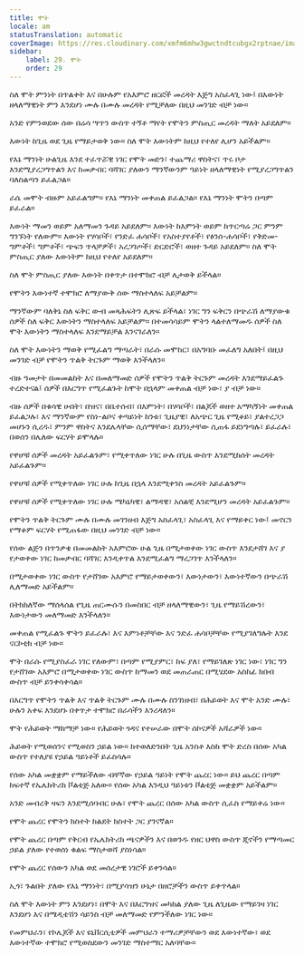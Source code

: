 ```yaml
---
title: ሞት
locale: am
statusTranslation: automatic
coverImage: https://res.cloudinary.com/xmfm6mhw3gwctndtcubgx2rptnae/image/upload/v1740337243/small_cover_educacion_fundamental_a051170f1c.webp
sidebar:
    label: 29. ሞት
    order: 29
---
```

ስለ ሞት ምንነት በጥልቀት እና በሁሉም የአእምሮ ዘርፎች መረዳት እጅግ አስፈላጊ ነው፤ በእውነት ዘላለማዊነት ምን እንደሆነ ሙሉ በሙሉ መረዳት የሚቻለው በዚህ መንገድ ብቻ ነው።

አንድ የምንወደው ሰው በሬሳ ሣጥን ውስጥ ተኝቶ ማየት የሞትን ምስጢር መረዳት ማለት አይደለም።

እውነት ከጊዜ ወደ ጊዜ የማይታወቅ ነው። ስለ ሞት እውነትም ከዚህ የተለየ ሊሆን አይችልም።

የእኔ ማንነት ሁልጊዜ እንደ ተፈጥሯዊ ነገር የሞት መድን፣ ተጨማሪ ዋስትና፣ ጥሩ ቦታ እንደሚያረጋግጥልን እና ከመቃብር ባሻገር ያለውን ማንኛውንም ዓይነት ዘላለማዊነት የሚያረጋግጥልን ባለስልጣን ይፈልጋል።

ራሴ መሞት ብዙም አይፈልግም። የእኔ ማንነት መቀጠል ይፈልጋል። የእኔ ማንነት ሞትን በጣም ይፈራል።

እውነት ማመን ወይም አለማመን ጉዳይ አይደለም። እውነት ከእምነት ወይም ከጥርጣሬ ጋር ምንም ግንኙነት የለውም። እውነት የሃሳቦች፣ የንድፈ ሐሳቦች፣ የአስተያየቶች፣ የፅንሰ-ሐሳቦች፣ የቅድመ-ግምቶች፣ ግምቶች፣ ጭፍን ጥላቻዎች፣ አረጋገጦች፣ ድርድሮች፣ ወዘተ ጉዳይ አይደለም። ስለ ሞት ምስጢር ያለው እውነትም ከዚህ የተለየ አይደለም።

ስለ ሞት ምስጢር ያለው እውነት በቀጥታ በተሞክሮ ብቻ ሊታወቅ ይችላል።

የሞትን እውነተኛ ተሞክሮ ለማያውቅ ሰው ማስተላለፍ አይቻልም።

ማንኛውም ባለቅኔ ስለ ፍቅር ውብ መጻሕፍትን ሊጽፍ ይችላል፣ ነገር ግን ፍቅርን በጭራሽ ለማያውቁ ሰዎች ስለ ፍቅር እውነትን ማስተላለፍ አይቻልም። በተመሳሳይም ሞትን ላልተለማመዱ ሰዎች ስለ ሞት እውነትን ማስተላለፍ እንደማይቻል እንናገራለን።

ስለ ሞት እውነትን ማወቅ የሚፈልግ ማጣራት፣ በራሱ መሞከር፣ በአግባቡ መፈለግ አለበት፤ በዚህ መንገድ ብቻ የሞትን ጥልቅ ትርጉም ማወቅ እንችላለን።

ብዙ ዓመታት በመመልከት እና በመለማመድ ሰዎች የሞትን ጥልቅ ትርጉም መረዳት እንደማይፈልጉ ተረድተናል፤ ሰዎች በእርግጥ የሚፈልጉት ከሞት በኋላም መቀጠል ብቻ ነው፣ ያ ብቻ ነው።

ብዙ ሰዎች በቁሳዊ ሀብት፣ በዝና፣ በቤተሰብ፣ በእምነት፣ በሃሳቦች፣ በልጆች ወዘተ አማካኝነት መቀጠል ይፈልጋሉ፣ እና ማንኛውም የስነ-ልቦና ቀጣይነት ከንቱ፣ ጊዜያዊ፣ ለአጭር ጊዜ የሚቆይ፣ ያልተረጋጋ መሆኑን ሲረዱ፣ ምንም ዋስትና እንደሌላቸው ሲሰማቸው፣ ደህንነታቸው ሲጠፋ ይደነግጣሉ፣ ይፈራሉ፣ በወሰን በሌለው ፍርሃት ይሞላሉ።

የዋሆቹ ሰዎች መረዳት አይፈልጉም፣ የሚቀጥለው ነገር ሁሉ በጊዜ ውስጥ እንደሚከሰት መረዳት አይፈልጉም።

የዋሆቹ ሰዎች የሚቀጥለው ነገር ሁሉ ከጊዜ በኋላ እንደሚቀንስ መረዳት አይፈልጉም።

የዋሆቹ ሰዎች የሚቀጥለው ነገር ሁሉ ሜካኒካዊ፣ ልማዳዊ፣ አሰልቺ እንደሚሆን መረዳት አይፈልጉም።

የሞትን ጥልቅ ትርጉም ሙሉ በሙሉ መገንዘብ እጅግ አስፈላጊ፣ አስፈላጊ እና የማይቀር ነው፤ መኖርን የማቆም ፍርሃት የሚጠፋው በዚህ መንገድ ብቻ ነው።

የሰው ልጅን በጥንቃቄ በመመልከት አእምሮው ሁል ጊዜ በሚታወቀው ነገር ውስጥ እንደታሸገ እና ያ የታወቀው ነገር ከመቃብር ባሻገር እንዲቀጥል እንደሚፈልግ ማረጋገጥ እንችላለን።

በሚታወቀው ነገር ውስጥ የታሸገው አእምሮ የማይታወቀውን፣ እውነታውን፣ እውነተኛውን በጭራሽ ሊለማመድ አይችልም።

በትክክለኛው ማሰላሰል የጊዜ ጠርሙሱን በመስበር ብቻ ዘላለማዊውን፣ ጊዜ የማይሽረውን፣ እውነታውን መለማመድ እንችላለን።

መቀጠል የሚፈልጉ ሞትን ይፈራሉ፣ እና እምነቶቻቸው እና ንድፈ ሐሳቦቻቸው የሚያገለግሉት እንደ ናርኮቲክ ብቻ ነው።

ሞት በራሱ የሚያስፈራ ነገር የለውም፣ በጣም የሚያምር፣ ከፍ ያለ፣ የማይገለጽ ነገር ነው፣ ነገር ግን የታሸገው አእምሮ በሚታወቀው ነገር ውስጥ ከማመን ወደ መጠራጠር በሚሄደው አስከፊ ክበብ ውስጥ ብቻ ይንቀሳቀሳል።

በእርግጥ የሞትን ጥልቅ እና ጥልቅ ትርጉም ሙሉ በሙሉ ስንገነዘብ፣ በሕይወት እና ሞት አንድ ሙሉ፣ ሁሉን አቀፍ እንደሆኑ በቀጥታ ተሞክሮ በራሳችን እንረዳለን።

ሞት የሕይወት ማከማቻ ነው። የሕይወት ጎዳና የተሠራው በሞት ሰኮናዎች አሻራዎች ነው።

ሕይወት የሚወሰንና የሚወስን ኃይል ነው። ከተወለድንበት ጊዜ አንስቶ እስከ ሞት ድረስ በሰው አካል ውስጥ የተለያዩ የኃይል ዓይነቶች ይፈስሳሉ።

የሰው አካል መቋቋም የማይችለው ብቸኛው የኃይል ዓይነት የሞት ጨረር ነው። ይህ ጨረር በጣም ከፍተኛ የኤሌክትሪክ ቮልቴጅ አለው። የሰው አካል እንዲህ ዓይነቱን ቮልቴጅ መቋቋም አይችልም።

አንድ መብረቅ ዛፍን እንደሚሰባብር ሁሉ፣ የሞት ጨረር በሰው አካል ውስጥ ሲፈስ የማይቀሬ ነው።

የሞት ጨረር የሞትን ክስተት ከልደት ክስተት ጋር ያገናኛል።

የሞት ጨረር በጣም የቅርብ የኤሌክትሪክ ጫናዎችን እና በወንዱ የዘር ህዋስ ውስጥ ጂኖችን የማጣመር ኃይል ያለው የተወሰነ ቁልፍ ማስታወሻ ያስነሳል።

የሞት ጨረር የሰውን አካል ወደ መሰረታዊ ነገሮች ይቀንሳል።

ኢጎ፣ ጉልበት ያለው የእኔ ማንነት፣ በሚያሳዝን ሁኔታ በዘሮቻችን ውስጥ ይቀጥላል።

ስለ ሞት እውነት ምን እንደሆነ፣ በሞት እና በእርግዝና መካከል ያለው ጊዜ ለጊዜው የማይገዛ ነገር እንደሆነ እና በሜዲቴሽን ሳይንስ ብቻ መለማመድ የምንችለው ነገር ነው።

የመምህራን፣ የኮሌጆች እና ዩኒቨርሲቲዎች መምህራን ተማሪዎቻቸውን ወደ እውነተኛው፣ ወደ እውነተኛው ተሞክሮ የሚወስደውን መንገድ ማስተማር አለባቸው።

